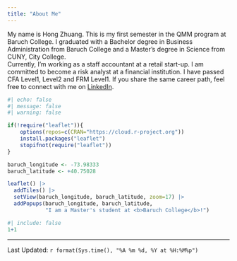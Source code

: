 ```yaml
---
title: "About Me"
---
```

My name is Hong Zhuang. This is my first semester in the QMM program at Baruch College. I graduated with a Bachelor degree in Business Administration from Baruch College and a Master's degree in Science from CUNY, City College.\
Currently, I'm working as a staff accountant at a retail start-up. I am committed to become a risk analyst at a financial institution. I have passed CFA Level1, Level2 and FRM Level1. If you share the same career path, feel free to connect with me on [LinkedIn](https://www.linkedin.com/in/hongzhuang10/).


```r
#| echo: false
#| message: false
#| warning: false

if(!require("leaflet")){
    options(repos=c(CRAN="https://cloud.r-project.org"))
    install.packages("leaflet")
    stopifnot(require("leaflet"))
}

baruch_longitude <- -73.98333
baruch_latitude <- +40.75028

leaflet() |>
  addTiles() |>
  setView(baruch_longitude, baruch_latitude, zoom=17) |>
  addPopups(baruch_longitude, baruch_latitude, 
            "I am a Master's student at <b>Baruch College</b>!")
```

```r
#| include: false
1+1
```
--------------
Last Updated: `r format(Sys.time(), "%A %m %d, %Y at %H:%M%p")`